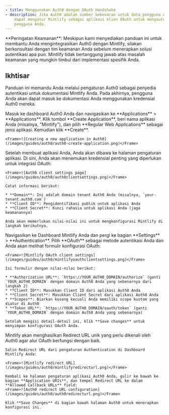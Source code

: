 ```yaml
---
- title: Menggunakan Auth0 dengan OAuth Handshake
- description: Jika Auth0 adalah sumber kebenaran untuk data pengguna Anda, Anda
    dapat mengatur Mintlify sebagai aplikasi klien OAuth untuk mengautentikasi
    pengguna Anda.
---
```


<Note>
  **Peringatan Keamanan**: Meskipun kami menyediakan panduan ini untuk membantu Anda mengintegrasikan Auth0 dengan Mintlify, silakan berkonsultasi dengan tim keamanan Anda sebelum menerapkan solusi autentikasi apa pun. Mintlify tidak bertanggung jawab atas masalah keamanan yang mungkin timbul dari implementasi spesifik Anda.
</Note>

## Ikhtisar

Panduan ini memandu Anda melalui pengaturan Auth0 sebagai penyedia autentikasi untuk dokumentasi Mintlify Anda. Pada akhirnya, pengguna Anda akan dapat masuk ke dokumentasi Anda menggunakan kredensial Auth0 mereka.

<Steps>
  <Step title="Buat Aplikasi Web Reguler di Auth0">
    Masuk ke dashboard Auth0 Anda dan navigasikan ke **Applications** > **Applications**. Klik tombol **Create Application**, beri nama aplikasi Anda (misalnya, "Mintlify"), dan pilih **Regular Web Applications** sebagai jenis aplikasi. Kemudian klik **Create**.

    <Frame>![Creating a new application in Auth0](/images/guides/auth0/auth0-create-application.png)</Frame>
  </Step>

  <Step title="Dapatkan informasi klien">
    Setelah membuat aplikasi Anda, Anda akan dibawa ke halaman pengaturan aplikasi. Di sini, Anda akan menemukan kredensial penting yang diperlukan untuk integrasi OAuth:

    <Frame>![Auth0 client settings page](/images/guides/auth0/auth0clientsettings.png)</Frame>

    Catat informasi berikut:

    * **Domain**: Ini adalah domain tenant Auth0 Anda (misalnya, `your-tenant.auth0.com`)
    * **Client ID**: Pengidentifikasi publik untuk aplikasi Anda
    * **Client Secret**: Kunci rahasia untuk aplikasi Anda (jaga keamanannya)

    Anda akan memerlukan nilai-nilai ini untuk mengkonfigurasi Mintlify di langkah berikutnya.
  </Step>

  <Step title="Siapkan klien Mintlify">
    Navigasikan ke Dashboard Mintlify Anda dan pergi ke bagian **Settings** > **Authentication**. Pilih **OAuth** sebagai metode autentikasi Anda dan Anda akan melihat formulir konfigurasi OAuth:

    <Frame>![Mintlify OAuth client settings](/images/guides/auth0/mintlifyoauthclientsettings.png)</Frame>

    Isi formulir dengan nilai-nilai berikut:

    * **Authorization URL**: `https://YOUR_AUTH0_DOMAIN/authorize` (ganti `YOUR_AUTH0_DOMAIN` dengan domain Auth0 Anda yang sebenarnya dari langkah 2)
    * **Client ID**: Masukkan Client ID dari aplikasi Auth0 Anda
    * **Client Secret**: Masukkan Client Secret dari aplikasi Auth0 Anda
    * **Scopes**: Biarkan kosong kecuali Anda memiliki scope kustom yang diatur di Auth0
    * **Token URL**: `https://YOUR_AUTH0_DOMAIN/oauth/token` (ganti `YOUR_AUTH0_DOMAIN` dengan domain Auth0 Anda yang sebenarnya)

    Setelah mengisi detail-detail ini, klik **Save changes** untuk menyimpan konfigurasi OAuth Anda.
  </Step>

  <Step title="Konfigurasi Callback URL">
    Mintlify akan menghasilkan Redirect URL unik yang perlu dikenali oleh Auth0 agar alur OAuth berfungsi dengan baik.

    Salin Redirect URL dari pengaturan Authentication di Dashboard Mintlify Anda:

    <Frame>![Mintlify redirect URL](/images/guides/auth0/mintlifyredirecturl.png)</Frame>

    Kembali ke halaman pengaturan aplikasi Auth0 Anda, gulir ke bawah ke bagian **Application URIs**, dan tempel Redirect URL ke dalam **Allowed Callback URLs** field:
    <Frame>![Auth0 redirect URL configuration](/images/guides/auth0/auth0redirecturl.png)</Frame>

    Klik **Save Changes** di bagian bawah halaman Auth0 untuk menerapkan konfigurasi ini.
  </Step>
</Steps>
